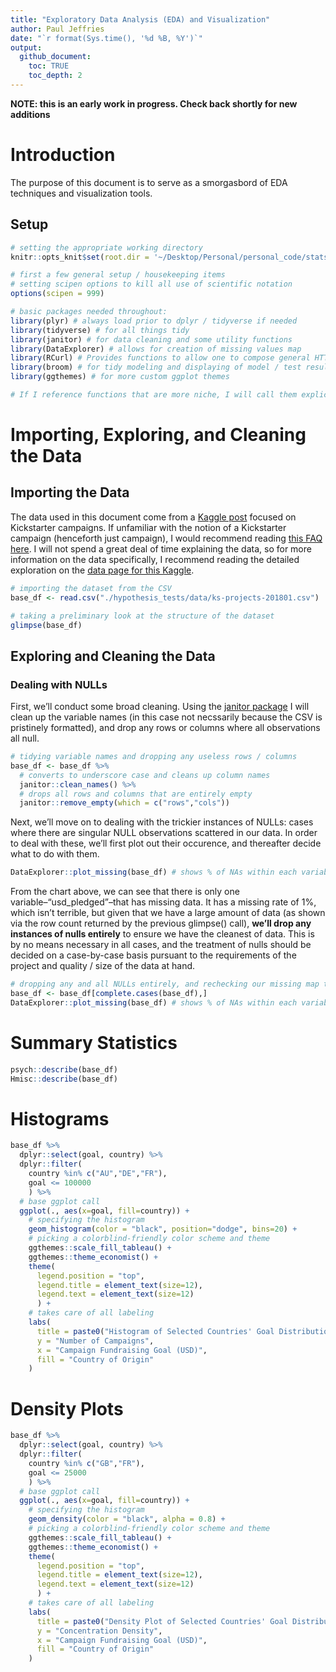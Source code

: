 ```yaml
---
title: "Exploratory Data Analysis (EDA) and Visualization"
author: Paul Jeffries
date: "`r format(Sys.time(), '%d %B, %Y')`"
output:
  github_document:
    toc: TRUE
    toc_depth: 2
---
```


**NOTE: this is an early work in progress. Check back shortly for new additions**

# Introduction

The purpose of this document is to serve as a smorgasbord of EDA techniques and visualization tools. 

## Setup

```r
# setting the appropriate working directory
knitr::opts_knit$set(root.dir = '~/Desktop/Personal/personal_code/stats_and_modeling/')
```

```r
# first a few general setup / housekeeping items
# setting scipen options to kill all use of scientific notation
options(scipen = 999)

# basic packages needed throughout:
library(plyr) # always load prior to dplyr / tidyverse if needed
library(tidyverse) # for all things tidy 
library(janitor) # for data cleaning and some utility functions
library(DataExplorer) # allows for creation of missing values map
library(RCurl) # Provides functions to allow one to compose general HTTP requests, etc. in R
library(broom) # for tidy modeling and displaying of model / test results 
library(ggthemes) # for more custom ggplot themes

# If I reference functions that are more niche, I will call them explicitly in-line as well
```

# Importing, Exploring, and Cleaning the Data

## Importing the Data

The data used in this document come from a [Kaggle post](https://www.kaggle.com/kemical/kickstarter-projects/home) focused on Kickstarter campaigns. If unfamiliar with the notion of a Kickstarter campaign (henceforth just campaign), I would recommend reading [this FAQ here](https://help.kickstarter.com/hc/en-us/categories/115000499013-Kickstarter-basics). I will not spend a great deal of time explaining the data, so for more information on the data specifically, I recommend reading the detailed exploration on the [data page for this Kaggle](https://www.kaggle.com/kemical/kickstarter-projects).

```r
# importing the dataset from the CSV
base_df <- read.csv("./hypothesis_tests/data/ks-projects-201801.csv")
```

```r
# taking a preliminary look at the structure of the dataset
glimpse(base_df)
```

## Exploring and Cleaning the Data

### Dealing with NULLs 

First, we'll conduct some broad cleaning. Using the [janitor package](https://github.com/sfirke/janitor) I will clean up the variable names (in this case not necssarily because the CSV is pristinely formatted), and drop any rows or columns where all observations all null.

```r
# tidying variable names and dropping any useless rows / columns
base_df <- base_df %>%
  # converts to underscore case and cleans up column names
  janitor::clean_names() %>% 
  # drops all rows and columns that are entirely empty
  janitor::remove_empty(which = c("rows","cols")) 
```

Next, we'll move on to dealing with the trickier instances of NULLs: cases where there are singular NULL observations scattered in our data. In order to deal with these, we'll first plot out their occurence, and thereafter decide what to do with them. 

```r
DataExplorer::plot_missing(base_df) # shows % of NAs within each variable
```

From the chart above, we can see that there is only one variable--"usd_pledged"--that has missing data. It has a missing rate of 1%, which isn't terrible, but given that we have a large amount of data (as shown via the row count returned by the previous glimpse() call), **we'll drop any instances of nulls entirely** to ensure we have the cleanest of data. This is by no means necessary in all cases, and the treatment of nulls should be decided on a case-by-case basis pursuant to the requirements of the project and quality / size of the data at hand. 

```r
# dropping any and all NULLs entirely, and rechecking our missing map to double check
base_df <- base_df[complete.cases(base_df),]
DataExplorer::plot_missing(base_df) # shows % of NAs within each variable
```

# Summary Statistics

```r
psych::describe(base_df)
Hmisc::describe(base_df)
```


# Histograms

```r
base_df %>%
  dplyr::select(goal, country) %>%
  dplyr::filter(
    country %in% c("AU","DE","FR"),
    goal <= 100000
    ) %>%
  # base ggplot call
  ggplot(., aes(x=goal, fill=country)) +
    # specifying the histogram
    geom_histogram(color = "black", position="dodge", bins=20) +
    # picking a colorblind-friendly color scheme and theme
    ggthemes::scale_fill_tableau() +
    ggthemes::theme_economist() +
    theme(
      legend.position = "top",
      legend.title = element_text(size=12),
      legend.text = element_text(size=12)
      ) +
    # takes care of all labeling
    labs(
      title = paste0("Histogram of Selected Countries' Goal Distribution"),
      y = "Number of Campaigns",
      x = "Campaign Fundraising Goal (USD)",
      fill = "Country of Origin"
    )

```

# Density Plots

```r
base_df %>%
  dplyr::select(goal, country) %>%
  dplyr::filter(
    country %in% c("GB","FR"),
    goal <= 25000
    ) %>%
  # base ggplot call
  ggplot(., aes(x=goal, fill=country)) +
    # specifying the histogram
    geom_density(color = "black", alpha = 0.8) +
    # picking a colorblind-friendly color scheme and theme
    ggthemes::scale_fill_tableau() +
    ggthemes::theme_economist() +
    theme(
      legend.position = "top",
      legend.title = element_text(size=12),
      legend.text = element_text(size=12)
      ) +
    # takes care of all labeling
    labs(
      title = paste0("Density Plot of Selected Countries' Goal Distribution"),
      y = "Concentration Density",
      x = "Campaign Fundraising Goal (USD)",
      fill = "Country of Origin"
    )

```




```r

```

